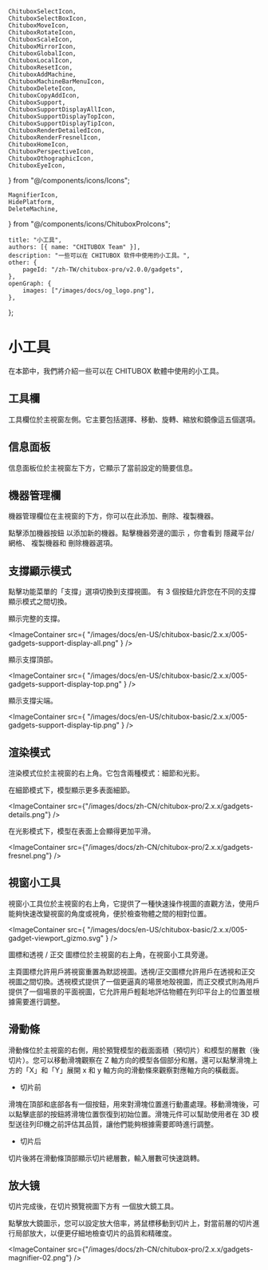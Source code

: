 	ChituboxSelectIcon,
	ChituboxSelectBoxIcon,
	ChituboxMoveIcon,
	ChituboxRotateIcon,
	ChituboxScaleIcon,
	ChituboxMirrorIcon,
	ChituboxGlobalIcon,
	ChituboxLocalIcon,
	ChituboxResetIcon,
	ChituboxAddMachine,
	ChituboxMachineBarMenuIcon,
	ChituboxDeleteIcon,
	ChituboxCopyAddIcon,
	ChituboxSupport,
	ChituboxSupportDisplayAllIcon,
	ChituboxSupportDisplayTopIcon,
	ChituboxSupportDisplayTipIcon,
	ChituboxRenderDetailedIcon,
	ChituboxRenderFresnelIcon,
	ChituboxHomeIcon,
	ChituboxPerspectiveIcon,
	ChituboxOthographicIcon,
	ChituboxEyeIcon,
} from "@/components/icons/Icons";

	MagnifierIcon,
	HidePlatform,
	DeleteMachine,
} from "@/components/icons/ChituboxProIcons";

	title: "小工具",
	authors: [{ name: "CHITUBOX Team" }],
	description: "一些可以在 CHITUBOX 软件中使用的小工具。",
	other: {
		pageId: "/zh-TW/chitubox-pro/v2.0.0/gadgets",
	},
	openGraph: {
		images: ["/images/docs/og_logo.png"],
	},
};

# 小工具

在本節中，我們將介紹一些可以在 CHITUBOX 軟體中使用的小工具。

## 工具欄

<ImageContainer src="/images/docs/zh-CN/chitubox-pro/2.x.x/toolbar.png" />

工具欄位於主視窗左側。它主要包括<NextLink href="/zh-TW/chitubox-pro/latest/model-processing#選擇">選擇</NextLink>、<NextLink href="/zh-TW/chitubox-pro/latest/model-processing#移動">移動</NextLink>、<NextLink href="/zh-TW/chitubox-pro/latest/model-processing#旋轉">旋轉</NextLink>、<NextLink href="/zh-TW/chitubox-pro/latest/model-processing#縮放">縮放</NextLink>和<NextLink href="/zh-TW/chitubox-pro/latest/model-processing#鏡像">鏡像</NextLink>這五個選項。

## 信息面板

信息面板位於主視窗左下方，它顯示了當前設定的簡要信息。

## 機器管理欄

機器管理欄位在主視窗的下方，你可以在此添加、刪除、複製機器。

點擊添加機器按鈕 <ChituboxAddMachine /> 以添加新的機器。點擊機器旁邊的圖示 <ChituboxMachineBarMenuIcon />，你會看到 <ChituboxEyeIcon /> 隱藏平台/網格、<ChituboxCopyAddIcon /> 複製機器和 <DeleteMachine /> 刪除機器選項。

## 支撐顯示模式

點擊功能菜單的「支撐」選項切換到支撐視圖。 有 3 個按鈕允許您在不同的支撐顯示模式之間切換。

<ChituboxSupportDisplayAllIcon /> 顯示完整的支撐。

<ImageContainer
	src={
		"/images/docs/en-US/chitubox-basic/2.x.x/005-gadgets-support-display-all.png"
	}
/>

<ChituboxSupportDisplayTopIcon /> 顯示支撐頂部。

<ImageContainer
	src={
		"/images/docs/en-US/chitubox-basic/2.x.x/005-gadgets-support-display-top.png"
	}
/>

<ChituboxSupportDisplayTipIcon /> 顯示支撐尖端。

<ImageContainer
	src={
		"/images/docs/en-US/chitubox-basic/2.x.x/005-gadgets-support-display-tip.png"
	}
/>

## 渲染模式

渲染模式位於主視窗的右上角。它包含兩種模式：細節和光影。

<ChituboxRenderDetailedIcon /> 在細節模式下，模型顯示更多表面細節。

<ImageContainer
	src={"/images/docs/zh-CN/chitubox-pro/2.x.x/gadgets-details.png"}
/>

<ChituboxRenderFresnelIcon /> 在光影模式下，模型在表面上会顯得更加平滑。

<ImageContainer
	src={"/images/docs/zh-CN/chitubox-pro/2.x.x/gadgets-fresnel.png"}
/>

## 視窗小工具

視窗小工具位於主視窗的右上角，它提供了一種快速操作視圖的直觀方法，使用戶能夠快速改變視窗的角度或視角，便於檢查物體之間的相對位置。

<ImageContainer
	src={
		"/images/docs/en-US/chitubox-basic/2.x.x/005-gadget-viewport_gizmo.svg"
	}
/>

<ChituboxHomeIcon /> 圖標和透視 <ChituboxPerspectiveIcon /> /
正交 <ChituboxOthographicIcon /> 圖標位於主視窗的右上角，在視窗小工具旁邊。

主頁圖標允許用戶將視窗重置為默認視圖。透視/正交圖標允許用戶在透視和正交視圖之間切換。透視模式提供了一個更逼真的場景地殼視圖，而正交模式則為用戶提供了一個場景的平面視圖，它允許用戶輕鬆地評估物體在列印平台上的位置並根據需要進行調整。

## 滑動條

滑動條位於主視窗的右側，用於預覽模型的截面面積（預切片）和模型的層數（後切片）。您可以移動滑塊觀察在 Z 軸方向的模型各個部分和層。還可以點擊滑塊上方的「X」和「Y」展開 x 和 y 軸方向的滑動條來觀察對應軸方向的橫截面。

<div className="flex justify-center items-center">
	<div className="flex-1 p-2">
		<ImageContainer
			src={"/images/docs/zh-CN/chitubox-pro/2.x.x/gadget-slider-xy.png"}
			style={{ width: "400px" }}
		/>
	</div>
	<div className="flex-1">
		<ImageContainer
			src={"/images/docs/zh-CN/chitubox-pro/2.x.x/gadget-slider.png"}
			style={{ height: "600px" }}
		/>
	</div>
	<div className="flex-1">
		<ImageContainer
			src={
				"/images/docs/zh-CN/chitubox-pro/2.x.x/gadget-slider-after-slicing.png"
			}
			style={{ height: "600px" }}
		/>
	</div>
</div>

-   切片前

滑塊在頂部和底部各有一個按鈕，用來對滑塊位置進行動畫處理。移動滑塊後，可以點擊底部的<ResetSliderIcon />按鈕將滑塊位置恢復到初始位置。滑塊元件可以幫助使用者在 3D 模型送往列印機之前評估其品質，讓他們能夠根據需要即時進行調整。

-   切片后

切片後將在滑動條頂部顯示切片總層數，輸入層數可快速跳轉。

## 放大镜

切片完成後，在切片預覽視圖下方有 <MagnifierIcon /> 一個放大鏡工具。

點擊放大鏡圖示，您可以設定放大倍率，將鼠標移動到切片上，對當前層的切片進行局部放大，以便更仔細地檢查切片的品質和精確度。

<ImageContainer
	src={"/images/docs/zh-CN/chitubox-pro/2.x.x/gadgets-magnifier-02.png"}
/>
